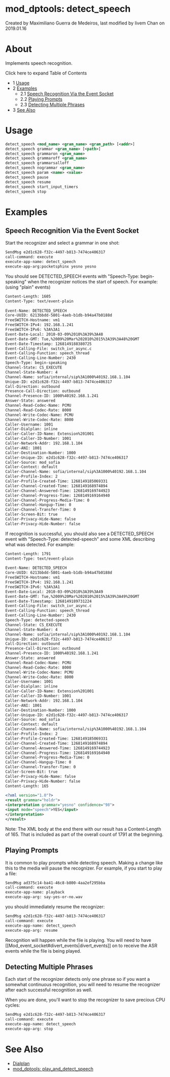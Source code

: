 
# mod_dptools: detect_speech 

 Created by  Maximiliano Guerra de Medeiros, last modified by  livem Chan on 2019.01.16

# About

Implements speech recognition.

Click here to expand Table of Contents

* 1 [Usage](#-freeswitch--mod_dptools-detect_speech-)
* 2 [Examples](#-freeswitch--mod_dptools-detect_speech-)  
   * 2.1 [Speech Recognition Via the Event Socket](#speech-recognition-via-the-event-socket)  
   * 2.2 [Playing Prompts](#playing-prompts)  
   * 2.3 [Detecting Multiple Phrases](#detecting-multiple-phrases)
* 3 [See Also](#-freeswitch--mod_dptools-detect_speech-)

# Usage

```xml
detect_speech <mod_name> <gram_name> <gram_path> [<addr>]
detect_speech grammar <gram_name> [<path>]
detect_speech grammaron <gram_name>
detect_speech grammaroff <gram_name>
detect_speech grammarsalloff
detect_speech nogrammar <gram_name>
detect_speech param <name> <value>
detect_speech pause
detect_speech resume
detect_speech start_input_timers
detect_speech stop
```

# Examples

## Speech Recognition Via the Event Socket

Start the recognizer and select a grammar in one shot:

```xml
SendMsg e2d1c628-f32c-4497-b813-7474ce406317
call-command: execute
execute-app-name: detect_speech
execute-app-arg:pocketsphinx yesno yesno
```

You should see DETECTED\_SPEECH events with "Speech-Type: begin-speaking" when the recognizer notices the start of speech. For example: (using "plain" events)

```xml
Content-Length: 1605
Content-Type: text/event-plain
 
Event-Name: DETECTED_SPEECH
Core-UUID: 6213bbdd-5801-4aeb-b1db-b94a47b0188d
FreeSWITCH-Hostname: vm1
FreeSWITCH-IPv4: 192.168.1.241
FreeSWITCH-IPv6: %3A%3A1
Event-Date-Local: 2010-03-09%2010%3A39%3A48
Event-Date-GMT: Tue,%2009%20Mar%202010%2015%3A39%3A48%20GMT
Event-Date-Timestamp: 1268149188380725
Event-Calling-File: switch_ivr_async.c
Event-Calling-Function: speech_thread
Event-Calling-Line-Number: 2430
Speech-Type: begin-speaking
Channel-State: CS_EXECUTE
Channel-State-Number: 4
Channel-Name: sofia/internal/sip%3A1000%40192.168.1.104
Unique-ID: e2d1c628-f32c-4497-b813-7474ce406317
Call-Direction: outbound
Presence-Call-Direction: outbound
Channel-Presence-ID: 1000%40192.168.1.241
Answer-State: answered
Channel-Read-Codec-Name: PCMU
Channel-Read-Codec-Rate: 8000
Channel-Write-Codec-Name: PCMU
Channel-Write-Codec-Rate: 8000
Caller-Username: 1001
Caller-Dialplan: inline
Caller-Caller-ID-Name: Extension%201001
Caller-Caller-ID-Number: 1001
Caller-Network-Addr: 192.168.1.104
Caller-ANI: 1001
Caller-Destination-Number: 1000
Caller-Unique-ID: e2d1c628-f32c-4497-b813-7474ce406317
Caller-Source: mod_sofia
Caller-Context: default
Caller-Channel-Name: sofia/internal/sip%3A1000%40192.168.1.104
Caller-Profile-Index: 2
Caller-Profile-Created-Time: 1268149185069331
Caller-Channel-Created-Time: 1268149168974894
Caller-Channel-Answered-Time: 1268149169744923
Caller-Channel-Progress-Time: 1268149169164940
Caller-Channel-Progress-Media-Time: 0
Caller-Channel-Hangup-Time: 0
Caller-Channel-Transfer-Time: 0
Caller-Screen-Bit: true
Caller-Privacy-Hide-Name: false
Caller-Privacy-Hide-Number: false
```

If recognition is successful, you should also see a DETECTED\_SPEECH event with "Speech-Type: detected-speech" and some XML describing what was detected. For example:

```xml
Content-Length: 1791
Content-Type: text/event-plain
 
Event-Name: DETECTED_SPEECH
Core-UUID: 6213bbdd-5801-4aeb-b1db-b94a47b0188d
FreeSWITCH-Hostname: vm1
FreeSWITCH-IPv4: 192.168.1.241
FreeSWITCH-IPv6: %3A%3A1
Event-Date-Local: 2010-03-09%2010%3A39%3A49
Event-Date-GMT: Tue,%2009%20Mar%202010%2015%3A39%3A49%20GMT
Event-Date-Timestamp: 1268149189731224
Event-Calling-File: switch_ivr_async.c
Event-Calling-Function: speech_thread
Event-Calling-Line-Number: 2430
Speech-Type: detected-speech
Channel-State: CS_EXECUTE
Channel-State-Number: 4
Channel-Name: sofia/internal/sip%3A1000%40192.168.1.104
Unique-ID: e2d1c628-f32c-4497-b813-7474ce406317
Call-Direction: outbound
Presence-Call-Direction: outbound
Channel-Presence-ID: 1000%40192.168.1.241
Answer-State: answered
Channel-Read-Codec-Name: PCMU
Channel-Read-Codec-Rate: 8000
Channel-Write-Codec-Name: PCMU
Channel-Write-Codec-Rate: 8000
Caller-Username: 1001
Caller-Dialplan: inline
Caller-Caller-ID-Name: Extension%201001
Caller-Caller-ID-Number: 1001
Caller-Network-Addr: 192.168.1.104
Caller-ANI: 1001
Caller-Destination-Number: 1000
Caller-Unique-ID: e2d1c628-f32c-4497-b813-7474ce406317
Caller-Source: mod_sofia
Caller-Context: default
Caller-Channel-Name: sofia/internal/sip%3A1000%40192.168.1.104
Caller-Profile-Index: 2
Caller-Profile-Created-Time: 1268149185069331
Caller-Channel-Created-Time: 1268149168974894
Caller-Channel-Answered-Time: 1268149169744923
Caller-Channel-Progress-Time: 1268149169164940
Caller-Channel-Progress-Media-Time: 0
Caller-Channel-Hangup-Time: 0
Caller-Channel-Transfer-Time: 0
Caller-Screen-Bit: true
Caller-Privacy-Hide-Name: false
Caller-Privacy-Hide-Number: false
Content-Length: 165
 
<?xml version="1.0"?>
<result grammar="holdr">
<interpretation grammar="yesno" confidence="98">
<input mode="speech">YES</input>
</interpretation>
</result>
```

Note: The XML body at the end there with our result has a Content-Length of 165\. That is included as part of the overall count of 1791 at the beginning.

## Playing Prompts

It is common to play prompts while detecting speech. Making a change like this to the media will pause the recognizer. For example, if you start to play a file:

```xml
SendMsg ad375c14-ba41-46c8-b800-4aa2ef295bba
call-command: execute
execute-app-name: playback
execute-app-arg: say-yes-or-no.wav
```

you should immediately resume the recognizer:

```xml
SendMsg e2d1c628-f32c-4497-b813-7474ce406317
call-command: execute
execute-app-name: detect_speech
execute-app-arg: resume
```

Recognition will happen while the file is playing. You will need to have \[\[Mod\_event\_socket#divert\_events|divert\_events\]\] on to receive the ASR events while the file is being played.

## Detecting Multiple Phrases

Each start of the recognizer detects only one phrase so if you want a somewhat continuous recognition, you will need to resume the recognizer after each successful recognition as well.

When you are done, you'll want to stop the recognizer to save precious CPU cycles:

```xml
SendMsg e2d1c628-f32c-4497-b813-7474ce406317
call-command: execute
execute-app-name: detect_speech
execute-app-arg: stop
```

# See Also

* [Dialplan](../../Dialplan/index.mdx#0-about)
* [mod\_dptools: play\_and\_detect\_speech](./6586714.mdx#lua)


